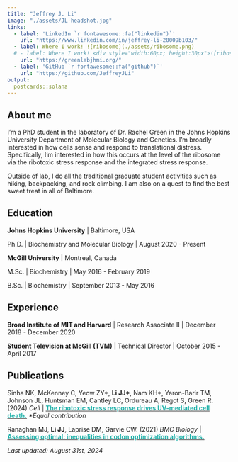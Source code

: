 ```yaml
---
title: "Jeffrey J. Li"
image: "./assets/JL-headshot.jpg"
links:
  - label: 'LinkedIn `r fontawesome::fa("linkedin")`'
    url: "https://www.linkedin.com/in/jeffrey-li-28009b103/"
  - label: Where I work! ![ribosome](./assets/ribosome.png)
  # - label: Where I work! <div style="width:60px; height:30px">![ribosome](./assets/ribosome.png)</div>
    url: "https://greenlabjhmi.org/"
  - label: 'GitHub `r fontawesome::fa("github")`'
    url: "https://github.com/JeffreyJLi"
output:
  postcards::solana
---
```


## About me

I'm a PhD student in the laboratory of Dr. Rachel Green in the Johns Hopkins University Department of Molecular Biology and Genetics. I'm broadly interested in how cells sense and respond to translational distress. Specifically, I'm interested in how this occurs at the level of the ribosome via the ribotoxic stress response and the integrated stress response. 

Outside of lab, I do all the traditional graduate student activities such as hiking, backpacking, and rock climbing. I am also on a quest to find the best sweet treat in all of Baltimore.

## Education

**Johns Hopkins University** \| Baltimore, USA

Ph.D. \| Biochemistry and Molecular Biology \| August 2020 - Present

**McGill University** \| Montreal, Canada

M.Sc. \| Biochemistry \| May 2016 - February 2019

B.Sc. \| Biochemistry \| September 2013 - May 2016



## Experience

**Broad Institute of MIT and Harvard** \| Research Associate II \| December 2018 - December 2020

**Student Television at McGill (TVM)** \| Technical Director \| October 2015 - April 2017

## Publications

Sinha NK, McKenney C, Yeow ZY\*, **Li JJ\***, Nam KH\*, Yaron-Barir TM, Johnson JL, Huntsman EM, Cantley LC, Ordureau A, Regot S, Green R. (2024)  *Cell* \| [<font color="LightSeaGreen">**The ribotoxic stress response drives UV-mediated cell death.**</font>](https://doi.org/10.1016/j.cell.2024.05.018) *\*Equal contribution*


Ranaghan MJ, **Li JJ**, Laprise DM, Garvie CW. (2021) *BMC Biology* \| [<font color="LightSeaGreen">**Assessing optimal: inequalities in codon optimization algorithms.**</font>](https://doi.org/10.1186/s12915-021-00968-8) 



*Last updated: August 31st, 2024*
